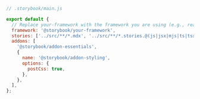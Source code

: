 ```js
// .storybook/main.js

export default {
  // Replace your-framework with the framework you are using (e.g., react-webpack5, vue3-vite)
  framework: '@storybook/your-framework',
  stories: ['../src/**/*.mdx', '../src/**/*.stories.@(js|jsx|mjs|ts|tsx)'],
  addons: [
    '@storybook/addon-essentials',
    {
      name: '@storybook/addon-styling',
      options: {
        postCss: true,
      },
    },
  ],
};
```
